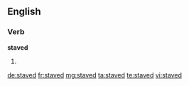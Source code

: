 ==English==

===Verb===
'''staved'''

# {{en-past of|stave}}

[[de:staved]]
[[fr:staved]]
[[mg:staved]]
[[ta:staved]]
[[te:staved]]
[[vi:staved]]